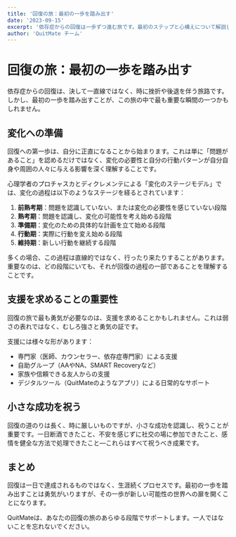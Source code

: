 ```yaml
---
title: '回復の旅：最初の一歩を踏み出す'
date: '2023-09-15'
excerpt: '依存症からの回復は一歩ずつ進む旅です。最初のステップと心構えについて解説します。'
author: 'QuitMate チーム'
---
```


# 回復の旅：最初の一歩を踏み出す

依存症からの回復は、決して一直線ではなく、時に挫折や後退を伴う旅路です。しかし、最初の一歩を踏み出すことが、この旅の中で最も重要な瞬間の一つかもしれません。

## 変化への準備

回復への第一歩は、自分に正直になることから始まります。これは単に「問題があること」を認めるだけではなく、変化の必要性と自分の行動パターンが自分自身や周囲の人々に与える影響を深く理解することです。

心理学者のプロチャスカとディクレメンテによる「変化のステージモデル」では、変化の過程は以下のようなステージを経るとされています：

1. **前熟考期**：問題を認識していない、または変化の必要性を感じていない段階
2. **熟考期**：問題を認識し、変化の可能性を考え始める段階
3. **準備期**：変化のための具体的な計画を立て始める段階
4. **行動期**：実際に行動を変え始める段階
5. **維持期**：新しい行動を継続する段階

多くの場合、この過程は直線的ではなく、行ったり来たりすることがあります。重要なのは、どの段階にいても、それが回復の過程の一部であることを理解することです。

## 支援を求めることの重要性

回復の旅で最も勇気が必要なのは、支援を求めることかもしれません。これは弱さの表れではなく、むしろ強さと勇気の証です。

支援には様々な形があります：

- 専門家（医師、カウンセラー、依存症専門家）による支援
- 自助グループ（AAやNA、SMART Recoveryなど）
- 家族や信頼できる友人からの支援
- デジタルツール（QuitMateのようなアプリ）による日常的なサポート

## 小さな成功を祝う

回復の道のりは長く、時に厳しいものですが、小さな成功を認識し、祝うことが重要です。一日断酒できたこと、不安を感じずに社交の場に参加できたこと、感情を健全な方法で処理できたこと—これらはすべて祝うべき成果です。

## まとめ

回復は一日で達成されるものではなく、生涯続くプロセスです。最初の一歩を踏み出すことは勇気がいりますが、その一歩が新しい可能性の世界への扉を開くことになります。

QuitMateは、あなたの回復の旅のあらゆる段階でサポートします。一人ではないことを忘れないでください。 